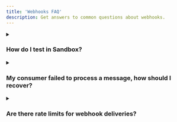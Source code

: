 ```yaml
---
title: 'Webhooks FAQ'
description: Get answers to common questions about webhooks.
---
```


[create-identity]: /api-reference/identity/create-identity
[retry-policy]: /webhooks/retries-and-limits#retry-policy
[Support]: https://support.paxos.com
[List Events]: /api-reference/events/list-events
[rate-limits]: /webhooks/retries-and-limits#rate-limits

<details>
<summary>
<h3 id="testing-in-sandbox">How do I test in Sandbox?</h3>
</summary>
<div>

The easiest way to test in Sandbox, once registered, is to use the [CreateIdentity][create-identity] API to create a new identity.
If your sandbox consumer is registered and setup correctly, you should see an `identity.approved` event. Reach out to
[Support] if you do not see the message.

</div>
</details>

<details>
<summary>
<h3 id="consumer-failed-to-process">My consumer failed to process a message, how should I recover?</h3>
</summary>
<div>

If your consumer failed to process a message, Paxos will attempt to retry for up to 24 hours, read the full [retry policy][retry-policy] for more information.
After this you can use the [List Events] API to fetch undelivered events and process them.

</div>
</details>

<details>
<summary>
<h3 id="webhook-rate-limits">Are there rate limits for webhook deliveries?</h3>
</summary>
<div>

Yes, webhook invocations to your consumer endpoint are rate-limited to 10 per second by default. If you need higher throughput, please contact [Support] to discuss increasing your rate limits. For more information, see our [rate limits documentation][rate-limits].

</div>
</details>
